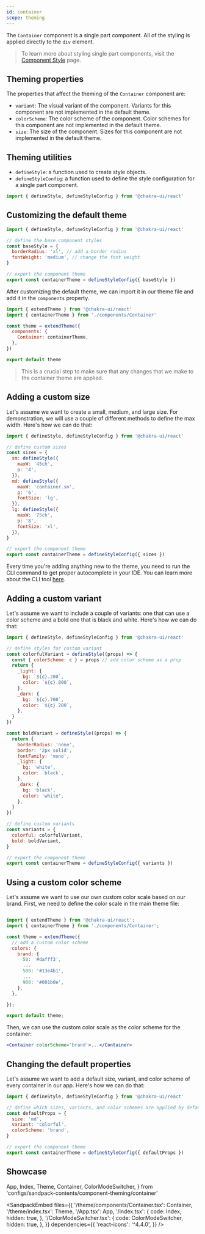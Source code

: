 ```yaml
---
id: container
scope: theming
---
```


The `Container` component is a single part component. All of the styling is
applied directly to the `div` element.

> To learn more about styling single part components, visit the
> [Component Style](/docs/styled-system/component-style#styling-single-part-components)
> page.

## Theming properties

The properties that affect the theming of the `Container` component are:

- `variant`: The visual variant of the component. Variants for this component
  are not implemented in the default theme.
- `colorScheme`: The color scheme of the component. Color schemes for this
  component are not implemented in the default theme.
- `size`: The size of the component. Sizes for this component are not
  implemented in the default theme.

## Theming utilities

- `defineStyle`: a function used to create style objects.
- `defineStyleConfig`: a function used to define the style configuration for a
  single part component.

```jsx live=false
import { defineStyle, defineStyleConfig } from '@chakra-ui/react'
```

## Customizing the default theme

```jsx live=false
import { defineStyle, defineStyleConfig } from '@chakra-ui/react'

// define the base component styles
const baseStyle = {
  borderRadius: 'xl', // add a border radius
  fontWeight: 'medium', // change the font weight
}

// export the component theme
export const containerTheme = defineStyleConfig({ baseStyle })
```

After customizing the default theme, we can import it in our theme file and add
it in the `components` property.

```jsx live=false
import { extendTheme } from '@chakra-ui/react'
import { containerTheme } from './components/Container'

const theme = extendTheme({
  components: {
    Container: containerTheme,
  },
})

export default theme
```

> This is a crucial step to make sure that any changes that we make to the
> container theme are applied.

## Adding a custom size

Let's assume we want to create a small, medium, and large size. For
demonstration, we will use a couple of different methods to define the max
width. Here's how we can do that:

```jsx live=false
import { defineStyle, defineStyleConfig } from '@chakra-ui/react'

// define custom sizes
const sizes = {
  sm: defineStyle({
    maxW: '45ch',
    p: '4',
  }),
  md: defineStyle({
    maxW: 'container.sm',
    p: '6',
    fontSize: 'lg',
  }),
  lg: defineStyle({
    maxW: '75ch',
    p: '8',
    fontSize: 'xl',
  }),
}

// export the component theme
export const containerTheme = defineStyleConfig({ sizes })
```

Every time you're adding anything new to the theme, you need to run the CLI
command to get proper autocomplete in your IDE. You can learn more about the CLI
tool [here](/docs/styled-system/cli).

## Adding a custom variant

Let's assume we want to include a couple of variants: one that can use a color
scheme and a bold one that is black and white. Here's how we can do that:

```jsx live=false
import { defineStyle, defineStyleConfig } from '@chakra-ui/react'

// define styles for custom variant
const colorfulVariant = defineStyle((props) => {
  const { colorScheme: c } = props // add color scheme as a prop
  return {
    _light: {
      bg: `${c}.200`,
      color: `${c}.800`,
    },
    _dark: {
      bg: `${c}.700`,
      color: `${c}.200`,
    },
  }
})

const boldVariant = defineStyle((props) => {
  return {
    borderRadius: 'none',
    border: '2px solid',
    fontFamily: 'mono',
    _light: {
      bg: 'white',
      color: `black`,
    },
    _dark: {
      bg: 'black',
      color: 'white',
    },
  }
})

// define custom variants
const variants = {
  colorful: colorfulVariant,
  bold: boldVariant,
}

// export the component theme
export const containerTheme = defineStyleConfig({ variants })
```

## Using a custom color scheme

Let's assume we want to use our own custom color scale based on our brand.
First, we need to define the color scale in the main theme file:

```jsx live=false

import { extendTheme } from '@chakra-ui/react';
import { containerTheme } from './components/Container';

const theme = extendTheme({
  // add a custom color scheme
  colors: {
    brand: {
      50: '#dafff3',
      ...
      500: '#13e4b1',
      ...
      900: '#001b0e',
    },
  },

});

export default theme;

```

Then, we can use the custom color scale as the color scheme for the container:

```jsx live=false
<Container colorScheme='brand'>...</Container>
```

## Changing the default properties

Let's assume we want to add a default size, variant, and color scheme of every
container in our app. Here's how we can do that:

```jsx live=false
import { defineStyle, defineStyleConfig } from '@chakra-ui/react'

// define which sizes, variants, and color schemes are applied by default
const defaultProps = {
  size: 'md',
  variant: 'colorful',
  colorScheme: 'brand',
}

// export the component theme
export const containerTheme = defineStyleConfig({ defaultProps })
```

## Showcase

  App,
  Index,
  Theme,
  Container,
  ColorModeSwitcher,
} from 'configs/sandpack-contents/component-theming/container'

<SandpackEmbed
  files={{
    '/theme/components/Container.tsx': Container,
    '/theme/index.tsx': Theme,
    '/App.tsx': App,
    '/index.tsx': {
      code: Index,
      hidden: true,
    },
    '/ColorModeSwitcher.tsx': {
      code: ColorModeSwitcher,
      hidden: true,
    },
  }}
  dependencies={{
    'react-icons': '^4.4.0',
  }}
/>
